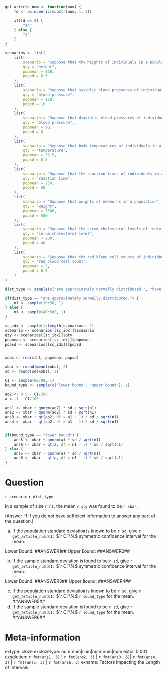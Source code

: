 ```r
get_article_num <- function(num) {
    fd <- as.numeric(substr(num, 1, 1))

    if(fd == 8) {
        "an"
    } else {
        "a"
    }
}

scenarios <- list(
    list(
        scenario = "Suppose that the heights of individuals in a population",
        qty = "height",
        popmean = 168,
        popsd = 6.5
    ),
    list(
        scenario = "Suppose that systolic blood pressures of individuals in a population",
        qty = "blood pressure",
        popmean = 120,
        popsd = 10
    ),
    list(
        scenario = "Suppose that diastolic blood pressures of individuals in a population",
        qty = "blood pressure",
        popmean = 90,
        popsd = 8
    ),
    list(
        scenario = "Suppose that body temperatures of individuals in a population",
        qty = "temperature",
        popmean = 36.5,
        popsd = 0.5
    ),
    list(
        scenario = "Suppose that the reaction times of individuals in a population",
        qty = "reaction time",
        popmean = 250,
        popsd = 50
    ),
    list(
        scenario = "Suppose that weights of newborns in a population",
        qty = "weight",
        popmean = 3500,
        popsd = 500
    ),
    list(
        scenario = "Suppose that the serum cholesterol levels of individuals in a population",
        qty = "serum cholesterol level",
        popmean = 200,
        popsd = 40
    ),
    list(
        scenario = "Suppose that the red blood cell counts of individuals in a population",
        qty = "red blood cell count",
        popmean = 5,
        popsd = 0.5
    )
)

dist_type <- sample(c("are approximately normally distributed.", "have an unknown population distribution."), 1)

if(dist_type == "are approximately normally distributed.") {
    n1 <- sample(10:50, 1)
} else {
    n1 <- sample(40:500, 1)
}

sc_idx <- sample(1:length(scenarios), 1)
scenario <- scenarios[[sc_idx]]$scenario
qty <- scenarios[[sc_idx]]$qty
popmean <- scenarios[[sc_idx]]$popmean
popsd <- scenarios[[sc_idx]]$popsd


xobs <- rnorm(n1, popmean, popsd)

xbar <- round(mean(xobs), 2)
sd <- round(sd(xobs), 2)

CI <- sample(80:99, 1)
bound_type <- sample(c("lower bound", "upper bound"), 1)

ao2 <- 0.5 - CI/200
a <- 1 - CI/100

ans1 <- xbar + qnorm(ao2) * sd / sqrt(n1)
ans2 <- xbar - qnorm(ao2) * sd / sqrt(n1)
ans3 <- xbar + qt(ao2, df = n1 - 1) * sd / sqrt(n1)
ans4 <- xbar - qt(ao2, df = n1 - 1) * sd / sqrt(n1)


if(bound_type == "lower bound") {
    ans5 <- xbar + qnorm(a) * sd / sqrt(n1)
    ans6 <- xbar + qt(a, df = n1 - 1) * sd / sqrt(n1)
} else {
    ans5 <- xbar - qnorm(a) * sd / sqrt(n1)
    ans6 <- xbar - qt(a, df = n1 - 1) * sd / sqrt(n1)
}

```

Question
========
`r scenario` `r dist_type`

In a sample of size `r n1`, the mean `r qty` was found to be `r xbar`. 

(Answer -1 if you do not have sufficient information to answer any part of the question.)

a. If the population standard deviation is known to be `r sd`, give `r get_article_num(CI)` $`r CI`\%$ symmetric confidence interval for the mean. 

Lower Bound: ##ANSWER1##
Upper Bound: ##ANSWER2## 

b. If the sample standard deviation is found to be `r sd`, give `r get_article_num(CI)` $`r CI`\%$ symmetric confidence interval for the mean.

Lower Bound: ##ANSWER3##
Upper Bound: ##ANSWER4## 

c. If the population standard deviation is known to be `r sd`, give `r get_article_num(CI)` $`r CI`\%$ `r bound_type` for the mean. ##ANSWER5##
d. If the sample standard deviation is found to be `r sd`, give `r get_article_num(CI)` $`r CI`\%$ `r bound_type` for the mean. ##ANSWER6##


Meta-information
================
extype: cloze
exclozetype: num|num|num|num|num|num
extol: 0.001
exsolution: `r fmt(ans1, 3)` | `r fmt(ans2, 3)` | `r fmt(ans3, 3)`| `r fmt(ans4, 3)` | `r fmt(ans5, 3)` | `r fmt(ans6, 3)`
exname: Factors Impacting the Length of Intervals